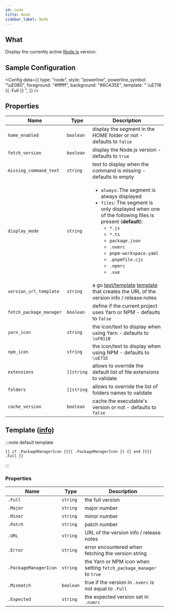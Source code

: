 ```yaml
---
id: node
title: Node
sidebar_label: Node
---
```


## What

Display the currently active [Node.js][node-js] version.

## Sample Configuration


<Config
  data={{
    type: "node",
    style: "powerline",
    powerline_symbol: "\uE0B0",
    foreground: "#ffffff",
    background: "#6CA35E",
    template: " \uE718 {{ .Full }} ",
  }}
/>

## Properties

| Name                    | Type       | Description                                                                                                                                                                                                                                                                                                                               |
| ----------------------- | ---------- | ----------------------------------------------------------------------------------------------------------------------------------------------------------------------------------------------------------------------------------------------------------------------------------------------------------------------------------------- |
| `home_enabled`          | `boolean`  | display the segment in the HOME folder or not - defaults to `false`                                                                                                                                                                                                                                                                       |
| `fetch_version`         | `boolean`  | display the Node.js version - defaults to `true`                                                                                                                                                                                                                                                                                          |
| `missing_command_text`  | `string`   | text to display when the command is missing - defaults to empty                                                                                                                                                                                                                                                                           |
| `display_mode`          | `string`   | <ul><li>`always`: The segment is always displayed</li><li>`files`: The segment is only displayed when one of the following files is present (**default**):<ul><li>`*.js`</li><li>`*.ts`</li><li>`package.json`</li><li>`.nvmrc`</li><li>`pnpm-workspace.yaml`</li><li>`.pnpmfile.cjs`</li><li>`.npmrc`</li><li>`.vue`</li></ul></li></ul> |
| `version_url_template`  | `string`   | a go [text/template][go-text-template] [template][templates] that creates the URL of the version info / release notes                                                                                                                                                                                                                     |
| `fetch_package_manager` | `boolean`  | define if the current project uses Yarn or NPM - defaults to `false`                                                                                                                                                                                                                                                                      |
| `yarn_icon`             | `string`   | the icon/text to display when using Yarn - defaults to ` \uF011B`                                                                                                                                                                                                                                                                         |
| `npm_icon`              | `string`   | the icon/text to display when using NPM - defaults to ` \uE71E`                                                                                                                                                                                                                                                                           |
| `extensions`            | `[]string` | allows to override the default list of file extensions to validate                                                                                                                                                                                                                                                                        |
| `folders`               | `[]string` | allows to override the list of folders names to validate                                                                                                                                                                                                                                                                                  |
| `cache_version`         | `boolean`  | cache the executable's version or not - defaults to `false`                                                                                                                                                                                                                                                                               |

## Template ([info][templates])

:::note default template

```template
{{ if .PackageManagerIcon }}{{ .PackageManagerIcon }} {{ end }}{{ .Full }}
```

:::

### Properties

| Name                  | Type      | Description                                                         |
| --------------------- | --------- | ------------------------------------------------------------------- |
| `.Full`               | `string`  | the full version                                                    |
| `.Major`              | `string`  | major number                                                        |
| `.Minor`              | `string`  | minor number                                                        |
| `.Patch`              | `string`  | patch number                                                        |
| `.URL`                | `string`  | URL of the version info / release notes                             |
| `.Error`              | `string`  | error encountered when fetching the version string                  |
| `.PackageManagerIcon` | `string`  | the Yarn or NPM icon when setting `fetch_package_manager` to `true` |
| `.Mismatch`           | `boolean` | true if the version in `.nvmrc` is not equal to `.Full`             |
| `.Expected`           | `string`  | the expected version set in `.nvmrc`                                |

[go-text-template]: https://golang.org/pkg/text/template/
[templates]: /docs/configuration/templates
[node-js]: https://nodejs.org
